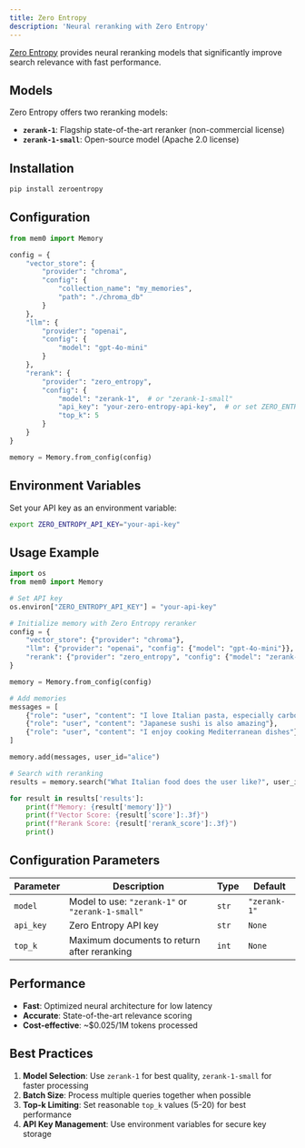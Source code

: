 ```yaml
---
title: Zero Entropy
description: 'Neural reranking with Zero Entropy'
---
```


[Zero Entropy](https://www.zeroentropy.dev) provides neural reranking models that significantly improve search relevance with fast performance.

## Models

Zero Entropy offers two reranking models:

- **`zerank-1`**: Flagship state-of-the-art reranker (non-commercial license)
- **`zerank-1-small`**: Open-source model (Apache 2.0 license)

## Installation

```bash
pip install zeroentropy
```

## Configuration

```python Python
from mem0 import Memory

config = {
    "vector_store": {
        "provider": "chroma",
        "config": {
            "collection_name": "my_memories",
            "path": "./chroma_db"
        }
    },
    "llm": {
        "provider": "openai",
        "config": {
            "model": "gpt-4o-mini"
        }
    },
    "rerank": {
        "provider": "zero_entropy",
        "config": {
            "model": "zerank-1",  # or "zerank-1-small"
            "api_key": "your-zero-entropy-api-key",  # or set ZERO_ENTROPY_API_KEY
            "top_k": 5
        }
    }
}

memory = Memory.from_config(config)
```

## Environment Variables

Set your API key as an environment variable:

```bash
export ZERO_ENTROPY_API_KEY="your-api-key"
```

## Usage Example

```python Python
import os
from mem0 import Memory

# Set API key
os.environ["ZERO_ENTROPY_API_KEY"] = "your-api-key"

# Initialize memory with Zero Entropy reranker
config = {
    "vector_store": {"provider": "chroma"},
    "llm": {"provider": "openai", "config": {"model": "gpt-4o-mini"}},
    "rerank": {"provider": "zero_entropy", "config": {"model": "zerank-1"}}
}

memory = Memory.from_config(config)

# Add memories
messages = [
    {"role": "user", "content": "I love Italian pasta, especially carbonara"},
    {"role": "user", "content": "Japanese sushi is also amazing"},
    {"role": "user", "content": "I enjoy cooking Mediterranean dishes"}
]

memory.add(messages, user_id="alice")

# Search with reranking
results = memory.search("What Italian food does the user like?", user_id="alice")

for result in results['results']:
    print(f"Memory: {result['memory']}")
    print(f"Vector Score: {result['score']:.3f}")
    print(f"Rerank Score: {result['rerank_score']:.3f}")
    print()
```

## Configuration Parameters

| Parameter | Description | Type | Default |
|-----------|-------------|------|---------|
| `model` | Model to use: `"zerank-1"` or `"zerank-1-small"` | `str` | `"zerank-1"` |
| `api_key` | Zero Entropy API key | `str` | `None` |
| `top_k` | Maximum documents to return after reranking | `int` | `None` |

## Performance

- **Fast**: Optimized neural architecture for low latency
- **Accurate**: State-of-the-art relevance scoring
- **Cost-effective**: ~$0.025/1M tokens processed

## Best Practices

1. **Model Selection**: Use `zerank-1` for best quality, `zerank-1-small` for faster processing
2. **Batch Size**: Process multiple queries together when possible
3. **Top-k Limiting**: Set reasonable `top_k` values (5-20) for best performance
4. **API Key Management**: Use environment variables for secure key storage